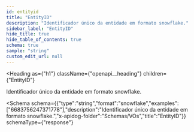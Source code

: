 ```yaml
---
id: entityid
title: "EntityID"
description: "Identificador único da entidade em formato snowflake."
sidebar_label: "EntityID"
hide_title: true
hide_table_of_contents: true
schema: true
sample: "string"
custom_edit_url: null
---
```



<Heading
  as={"h1"}
  className={"openapi__heading"}
  children={"EntityID"}
>
</Heading>



Identificador único da entidade em formato snowflake.

<Schema
  schema={{"type":"string","format":"snowflake","examples":["6683756247371778"],"description":"Identificador único da entidade em formato snowflake.","x-apidog-folder":"Schemas/VOs","title":"EntityID"}}
  schemaType={"response"}
>
  
</Schema>
